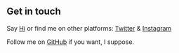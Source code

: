 ## Get in touch

Say [Hi](mailto:pravesh@yourbrandamte) or find me on other platforms: [Twitter](https://twitter.com/v_p5h) & [Instagram](https://www.instagram.com/v_p5h/)

Follow me on [GitHub](https://github.com/vp5h) if you want, I suppose.
